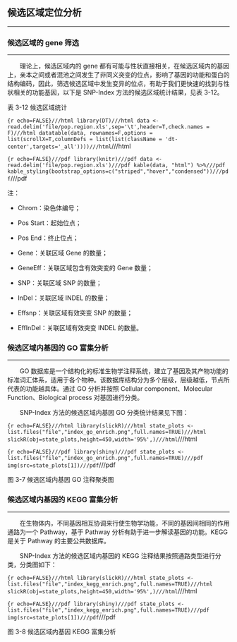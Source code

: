 ## 候选区域定位分析

***

### 候选区域的 gene 筛选

***

&emsp;&emsp;理论上，候选区域内的 gene 都有可能与性状直接相关，在候选区域内的基因上，亲本之间或者混池之间发生了非同义突变的位点，影响了基因的功能和蛋白的结构编码，因此，筛选候选区域中发生变异的位点，有助于我们更快速的找到与性状相关的功能基因，以下是 SNP-Index 方法的候选区域统计结果，见表 3-12。

<p class='mark'>表 3-12 候选区域统计</p>

```{r echo=FALSE}///html
library(DT)///html
data <- read.delim('file/pop.region.xls',sep='\t',header=T,check.names = F)///html
datatable(data, rownames=F,options = list(scrollX=T,columnDefs = list(list(className = 'dt-center',targets='_all'))))///html
```///html

```{r echo=FALSE}///pdf
library(knitr)///pdf
data <- read.delim('file/pop.region.xls')///pdf
kable(data, "html") %>%///pdf
kable_styling(bootstrap_options=c("striped","hover","condensed"))///pdf
```///pdf

<p class='mark1'>注：</p>

- <p class='mark1'>Chrom：染色体编号；</p>

- <p class='mark1'>Pos Start：起始位点；</p>

- <p class='mark1'>Pos End：终止位点；</p>

- <p class='mark1'>Gene：关联区域 Gene 的数量；</p>

- <p class='mark1'>GeneEff：关联区域包含有效突变的 Gene 数量；</p>

- <p class='mark1'>SNP：关联区域 SNP 的数量；</p>

- <p class='mark1'>InDel：关联区域 INDEL 的数量；</p>

- <p class='mark1'>Effsnp：关联区域有效突变 SNP 的数量；</p>

- <p class='mark1'>EffInDel：关联区域有效突变 INDEL 的数量。</p>



### 候选区域内基因的 GO 富集分析

***

&emsp;&emsp;GO 数据库是一个结构化的标准生物学注释系统，建立了基因及其产物功能的标准词汇体系，适用于各个物种。该数据库结构分为多个层级，层级越低，节点所代表的功能越具体。通过 GO 分析并按照 Cellular component、Molecular Function、Biological process 对基因进行分类。

&emsp;&emsp;SNP-Index 方法的候选区域内基因 GO 分类统计结果见下图：

```{r echo=FALSE}///html
library(slickR)///html
state_plots <- list.files("file","index_go_enrich.png",full.names=TRUE)///html
slickR(obj=state_plots,height=450,width='95%',)///html
```///html

```{r echo=FALSE}///pdf
library(shiny)///pdf
state_plots <- list.files("file","index_go_enrich.png",full.names=TRUE)///pdf
img(src=state_plots[1])///pdf
```///pdf

<p class="mark">图 3-7 候选区域内基因 GO 注释聚类图</p>

### 候选区域内基因的 KEGG 富集分析

***

&emsp;&emsp;在生物体内，不同基因相互协调来行使生物学功能，不同的基因间相同的作用通路为一个 Pathway，基于 Pathway 分析有助于进一步解读基因的功能。KEGG 是关于 Pathway 的主要公共数据库。

&emsp;&emsp;SNP-Index 方法的候选区域内基因的 KEGG 注释结果按照通路类型进行分类，分类图如下：

```{r echo=FALSE}///html
library(slickR)///html
state_plots <- list.files("file","index_kegg_enrich.png",full.names=TRUE)///html
slickR(obj=state_plots,height=450,width='95%',)///html
```///html

```{r echo=FALSE}///pdf
library(shiny)///pdf
state_plots <- list.files("file","index_kegg_enrich.png",full.names=TRUE)///pdf
img(src=state_plots[1])///pdf
```///pdf

<p class="mark">图 3-8 候选区域内基因 KEGG 富集分析</p>



